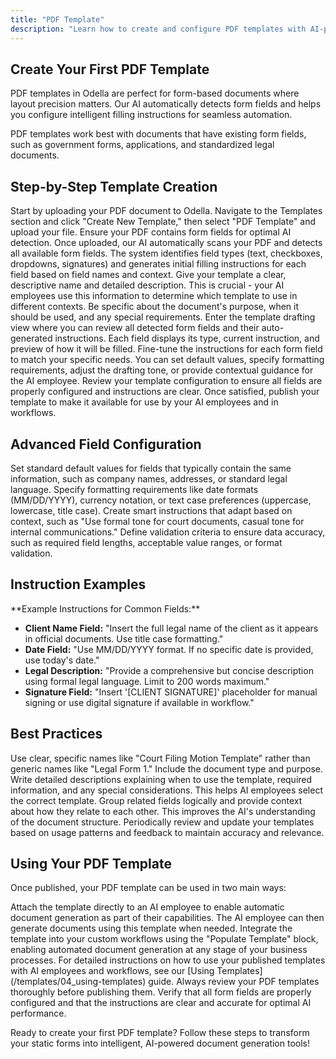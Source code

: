 ```yaml
---
title: "PDF Template"
description: "Learn how to create and configure PDF templates with AI-powered form field detection for automated document generation"
---
```


 

## Create Your First PDF Template

PDF templates in Odella are perfect for form-based documents where layout precision matters. Our AI automatically detects form fields and helps you configure intelligent filling instructions for seamless automation.

<Callout type="info" emoji="📋">
  PDF templates work best with documents that have existing form fields, such as government forms, applications, and standardized legal documents.
</Callout>

## Step-by-Step Template Creation

<Steps>
  <Step title="Upload Your PDF Template">
    Start by uploading your PDF document to Odella. Navigate to the Templates section and click "Create New Template," then select "PDF Template" and upload your file. Ensure your PDF contains form fields for optimal AI detection.
  </Step>
  
  <Step title="AI Form Field Detection">
    Once uploaded, our AI automatically scans your PDF and detects all available form fields. The system identifies field types (text, checkboxes, dropdowns, signatures) and generates initial filling instructions for each field based on field names and context.
  </Step>
  
  <Step title="Name and Describe Your Template">
    Give your template a clear, descriptive name and detailed description. This is crucial - your AI employees use this information to determine which template to use in different contexts. Be specific about the document's purpose, when it should be used, and any special requirements.
  </Step>
  
  <Step title="Review and Configure Form Fields">
    Enter the template drafting view where you can review all detected form fields and their auto-generated instructions. Each field displays its type, current instruction, and preview of how it will be filled.
  </Step>
  
  <Step title="Customize Field Instructions">
    Fine-tune the instructions for each form field to match your specific needs. You can set default values, specify formatting requirements, adjust the drafting tone, or provide contextual guidance for the AI employee.
  </Step>
  
  <Step title="Review and Publish">
    Review your template configuration to ensure all fields are properly configured and instructions are clear. Once satisfied, publish your template to make it available for use by your AI employees and in workflows.
  </Step>
</Steps>

## Advanced Field Configuration

<CardGroup cols={2}>
  <Card title="Default Values" icon="pen-to-square">
    Set standard default values for fields that typically contain the same information, such as company names, addresses, or standard legal language.
  </Card>
  <Card title="Formatting Instructions" icon="text-size">
    Specify formatting requirements like date formats (MM/DD/YYYY), currency notation, or text case preferences (uppercase, lowercase, title case).
  </Card>
  <Card title="Conditional Logic" icon="code-branch">
    Create smart instructions that adapt based on context, such as "Use formal tone for court documents, casual tone for internal communications."
  </Card>
  <Card title="Validation Rules" icon="shield-check">
    Define validation criteria to ensure data accuracy, such as required field lengths, acceptable value ranges, or format validation.
  </Card>
</CardGroup>

## Instruction Examples

<Callout type="tip" emoji="💡">
  **Example Instructions for Common Fields:**
  
  - **Client Name Field:** "Insert the full legal name of the client as it appears in official documents. Use title case formatting."
  - **Date Field:** "Use MM/DD/YYYY format. If no specific date is provided, use today's date."
  - **Legal Description:** "Provide a comprehensive but concise description using formal legal language. Limit to 200 words maximum."
  - **Signature Field:** "Insert '[CLIENT SIGNATURE]' placeholder for manual signing or use digital signature if available in workflow."
</Callout>

## Best Practices

<Steps>
  <Step title="Descriptive Naming">
    Use clear, specific names like "Court Filing Motion Template" rather than generic names like "Legal Form 1." Include the document type and purpose.
  </Step>
  
  <Step title="Comprehensive Descriptions">
    Write detailed descriptions explaining when to use the template, required information, and any special considerations. This helps AI employees select the correct template.
  </Step>
  
  <Step title="Field Organization">
    Group related fields logically and provide context about how they relate to each other. This improves the AI's understanding of the document structure.
  </Step>
  
  <Step title="Regular Updates">
    Periodically review and update your templates based on usage patterns and feedback to maintain accuracy and relevance.
  </Step>
</Steps>

## Using Your PDF Template

Once published, your PDF template can be used in two main ways:

<CardGroup cols={2}>
  <Card title="AI Employee Integration" icon="robot">
    Attach the template directly to an AI employee to enable automatic document generation as part of their capabilities. The AI employee can then generate documents using this template when needed.
  </Card>
  <Card title="Workflow Integration" icon="diagram-project">
    Integrate the template into your custom workflows using the "Populate Template" block, enabling automated document generation at any stage of your business processes.
  </Card>
</CardGroup>

<Callout type="info" emoji="📖">
  For detailed instructions on how to use your published templates with AI employees and workflows, see our [Using Templates](/templates/04_using-templates) guide.
</Callout>

<Callout type="warning" emoji="⚖️">
  Always review your PDF templates thoroughly before publishing them. Verify that all form fields are properly configured and that the instructions are clear and accurate for optimal AI performance.
</Callout>

Ready to create your first PDF template? Follow these steps to transform your static forms into intelligent, AI-powered document generation tools!